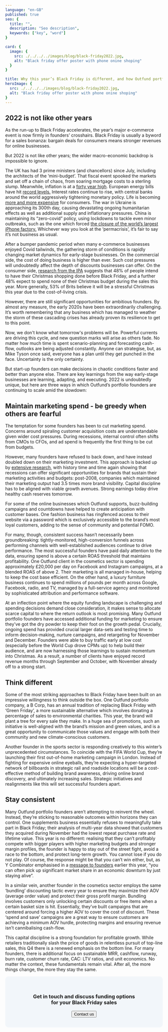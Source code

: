 ```yaml
---
language: "en-GB"
published: true
seo: {
  title: "",
  description: "Seo description",
  keywords: ["key", "word"]
}

card: {
  image: {
    src: ./../../../images/blog/black-friday2022.jpg,
    alt: "Black friday offer poster with phone onine shoping"
  }
}

title: Why this year’s Black Friday is different, and how Outfund portfolio founders are responding 
heroImage: {
  src: ./../../../images/blog/black-friday2022.jpg,
  alt: "Black friday offer poster with phone onine shoping"
}
---
```

<!-- /Users/stjepan/Developer/outfund/website/src/images/blog/black-friday2022.jpg -->

## 2022 is not like other years

As the run-up to Black Friday accelerates, the year’s major e-commerce event is now firmly in founders’ crosshairs. Black Friday is usually a byword for a sales bonanza: bargain deals for consumers means stronger revenues for online businesses. 

But 2022 is not like other years; the wider macro-economic backdrop is impossible to ignore. 

The UK has had 3 prime ministers (and chancellors) since July, including the architects of the ‘mini-budget’. That fiscal event spooked the markets and set off a chain of chaos, from soaring mortgage costs to a sterling slump. Meanwhile, inflation is at a [forty year high](https://www.ft.com/content/dec290b0-dc52-4486-81c7-2173188e281b). European energy bills have hit [record levels.](https://www.bloomberg.com/news/articles/2022-11-07/european-energy-bills-hit-record-despite-government-support?leadSource=uverify%20wall) Interest rates continue to rise, with central banks around the world aggressively tightening monetary policy. Life is becoming [more and more expensive](https://www.theguardian.com/business/cost-of-living-crisis) for consumers. The war in Ukraine is approaching its 300th day, causing devastating ongoing humanitarian effects as well as additional supply and inflationary pressures. China is maintaining its “zero-covid” policy, using lockdowns to tackle even minor outbreaks, such as the one which forced [the closure of the world’s largest iPhone factory.](https://www.bbc.co.uk/news/business-63538042) Whichever way you look at the ‘permacrisis’, it’s fair to say it’s not business as usual. 

After a bumper pandemic period when many e-commerce businesses enjoyed Covid tailwinds, the gathering storm of conditions is rapidly changing market dynamics for early-stage businesses. On the commercial side, the cost of doing business is higher than ever. Such cost pressures will undoubtedly affect the depth of discounts businesses can offer. On the consumer side, [research from the IPA](https://ipa.co.uk/knowledge/publications-reports/christmas-amidst-the-crunch) suggests that 48% of people intend to have their Christmas shopping done before Black Friday, and a further 48% expect to spend none of their Christmas budget during the sales this year. More generally, ​​53% of Brits believe it will be a stressful Christmas this year due to the cost-of-living crisis. 

However, there are still significant opportunities for ambitious founders. By almost any measure, the early 2020s have been extraordinarily challenging. It’s worth remembering that any business which has managed to weather the storm of these cascading crises has already proven its resilience to get to this point. 

Now, we don't know what tomorrow's problems will be. Powerful currents are driving this cycle, and new question marks will arise as others fade. No matter how much time is spent scenario-planning and forecasting cash-flow, outlooks are being adjusted constantly. Anyone can strategise, but, as Mike Tyson once said, everyone has a plan until they get punched in the face. Uncertainty is the only certainty. 

But start-up founders can make decisions in chaotic conditions faster and better than anyone else. There are key learnings from the way early-stage businesses are learning, adapting, and executing. 2022 is undoubtedly unique, but here are three ways in which Outfund’s portfolio founders are continuing to scale amid the slowdown:

## Maintain marketing spend - be greedy when others are fearful

The temptation for some founders has been to cut marketing spend. Concerns around spiraling customer acquisition costs are understandable given wider cost pressures. During recessions, internal control often shifts from CMOs to CFOs, and ad spend is frequently the first thing to be cut from budgets.

However, many founders have refused to back down, and have instead doubled down on their marketing investment. This approach is backed up by [extensive research](https://www.icaew.com/insights/viewpoints-on-the-news/2022/aug-2022/why-marketing-is-essential-in-a-recession), with history time and time again showing that recessions can offer significant opportunities for brands that sustain their marketing activities and budgets: post-2008, ​​companies which maintained their marketing output had 3.5 times more brand visibility. Capital discipline has to be aligned with viable growth avenues. Strong earnings today drive healthy cash reserves tomorrow.  

For some of the online businesses which Outfund supports, buzz-building campaigns and countdowns have helped to create anticipation with customer bases. One fashion business has ringfenced access to their website via a password which is exclusively accessible to the brand’s most loyal customers, adding to the sense of community and potential FOMO.

For many, though, consistent success hasn’t necessarily been groundbreaking: tightly-monitored, high-conversion funnels across performing channels with well-established audiences continue to drive performance. The most successful founders have paid daily attention to the data, ensuring spend is above a certain ROAS threshold that maintains profitability. One Outfund client in the cosmetics sector is spending approximately £20,000 per day on Facebook and Instagram campaigns, at a blended ROAS of above 2. Their marketing is all managed in-house, helping to keep the cost base efficient. On the other hand, a luxury furniture business continues to spend millions of pounds per month across Google, Facebook, radio, and TV, managed by a full-service agency and monitored by sophisticated attribution and performance software. 

At an inflection point where the equity funding landscape is challenging and spending decisions demand close consideration, it makes sense to allocate scarce capital to where the return outlook is most promising. Many Outfund portfolio founders have accessed additional funding for marketing to ensure they’ve got the dry powder to keep their foot on the growth pedal. Crucially, ongoing spend has provided crucial larger data-sets and testing time to inform decision-making, nurture campaigns, and retargeting for November and December. Founders were able to buy traffic early at low cost (especially before the World Cup drove CPMs up) to help build their audience, and are now harnessing those learnings to sustain momentum into Christmas. As a result, a number of clients have enjoyed record revenue months through September and October, with November already off to a strong start. 

## Think different 

Some of the most striking approaches to Black Friday have been built on an impressive willingness to think outside the box. One Outfund portfolio company, a B Corp, has an annual tradition of replacing Black Friday with ‘Green Friday’, a more sustainable alternative which involves donating a percentage of sales to environmental charities. This year, the brand will plant a tree for every sale they make. In a huge sea of promotions, such an initiative is well-aligned with the brand’s mission and green values, and is a great opportunity to communicate those values and engage with both their community and new climate-conscious customers. 

Another founder in the sports sector is responding creatively to this winter’s unprecedented circumstances. To coincide with the FIFA World Cup, they’re launching their first out-of-home marketing campaign in London. Instead of fighting for expensive online eyeballs, they’re expecting a hyper-targeted network of billboards in strategic rail and roadside locations will be a cost-effective method of building brand awareness, driving online brand discovery, and ultimately increasing sales. Strategic initiatives and realignments like this will set successful founders apart.

## Stay consistent

Many Outfund portfolio founders aren’t attempting to reinvent the wheel. Instead, they’re sticking to reasonable outcomes within horizons they can control. One supplements business essentially refuses to meaningfully take part in Black Friday; their analysis of multi-year data showed that customers they acquired during November had the lowest repeat purchase rate and lifetime value. This year is no different: realising that they can’t profitably compete with bigger players with higher marketing budgets and stronger margin profiles, the founder is happy to stay out of the street fight, avoid a race to the bottom, and protect long-term growth. You cannot lose if you do not play. Of course, the response might be that you can’t win either, but, as Y Combinator emphasised in a [message to founders](https://techcrunch.com/2022/05/19/yc-advises-founders-to-plan-for-the-worst/) earlier this year, “you can often pick up significant market share in an economic downturn by just staying alive”. 

In a similar vein, another founder in the cosmetics sector employs the same ‘bundling’ discounting tactic every year to ensure they maximize their AOV (average order value) and protect their gross profit margin. Bundling involves customers only unlocking certain discounts or free items when a certain basket size is hit. Essentially, they’ve built campaigns that are centered around forcing a higher AOV to cover the cost of discount. These ‘spend and save’ campaigns are a great way to ensure customers are achieving a minimum AOV hurdle, protecting margins and ensuring revenue isn’t cannibalising cash-flow. 


This capital discipline is a strong foundation for profitable growth. While retailers traditionally slash the price of goods in relentless pursuit of top-line sales, this Q4 there is a renewed emphasis on the bottom line. For many founders, there is additional focus on sustainable MRR, cashflow, runway, burn rate, customer churn rate, CAC: LTV ratios, and unit economics. No matter the context, these fundamentals remain vital. After all, the more things change, the more they stay the same.




<div style="background: #F2F6FA; text-align:center; padding: 32px; border-radius: 10px; ">
  <h3 style="line-height: 1.2">Get in touch and discuss funding options <br/> for your Black Friday sales</h3>
  <Button href="https://out.fund/contact-us/" variant="primary">Contact us</Button>
</div>
